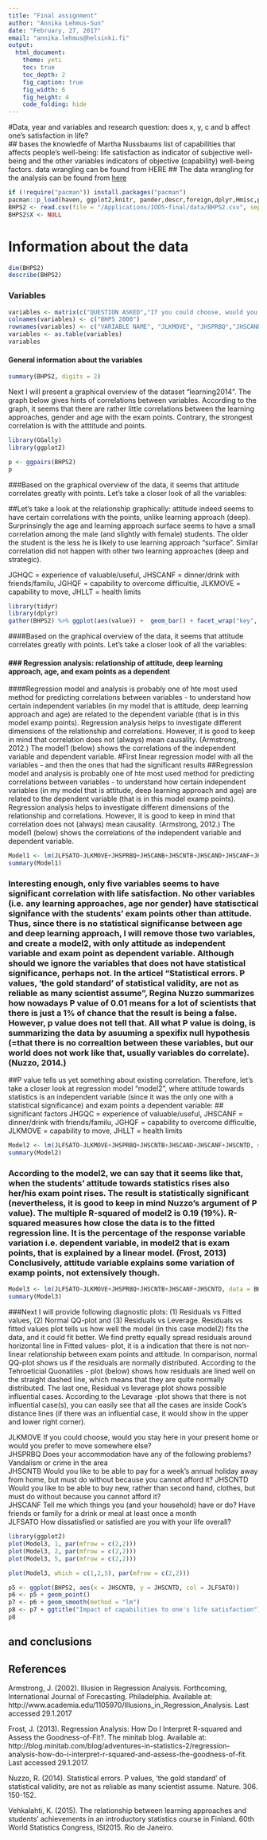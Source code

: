 ```yaml
---
title: "Final assignment"
author: "Annika Lehmus-Sun"
date: "February, 27, 2017"
email: "annika.lehmus@helsinki.fi"
output:
  html_document:
    theme: yeti
    toc: true
    toc_depth: 2
    fig_caption: true
    fig_width: 6
    fig_height: 4
    code_folding: hide
---
```


#Data, year and variables and research question: does x, y, c and b affect one's satisfaction in life?  
## bases the knowledfe of Martha Nussbaums list of capabilities that affects people's well-being: life satisfaction as indicator of subjective well-being and the other variables indicators of objective (capability) well-being factors. data wrangling can be found from HERE 
## The data wrangling for the analysis can be found from [here](https://github.com/AnnikaLehmusSun/IODS-final/blob/master/data/BHPS_create%20.R) 

```r
if (!require("pacman")) install.packages("pacman")
pacman::p_load(haven, ggplot2,knitr, pander,descr,foreign,dplyr,Hmisc,psych,GPArotation,plyr, dplyr, rmarkdown)
BHPS2 <- read.csv(file = "/Applications/IODS-final/data/BHPS2.csv", sep=",")
BHPS2$X <- NULL
```
# Information about the data
```r
dim(BHPS2)
describe(BHPS2)
```

### Variables
```r

variables <- matrix(c("QUESTION ASKED","If you could choose, would you stay here in your present home or would you prefer to move somewhere else?","Does your accommodation have any of the following problems? Vandalism or crime in the area", "Tell me which things you (and your household) have or do? Pay for a week’s annual holiday away from home.","Would you like to be able to pay for a week’s annual holiday away from home, but must do without because you cannot afford it?", "Tell me which things you (and your household) have or do? Buy new, rather than second hand, clothes.","Would you like to be able to buy new, rather than second hand, clothes, but must do without because you cannot afford it?","Tell me which things you (and your household) have or do? Have friends or family for a drink or meal at least once a month","How dissatisfied or satisfied are you with your life overall?"), ncol = 1, byrow =TRUE)
colnames(variables) <- c("BHPS 2000")
rownames(variables) <- c("VARIABLE NAME", "JLKMOVE", "JHSPRBQ","JHSCANB" , "JHSCNTB","JHSCAND", "JHSCNTD", "JHSCANF", "JLFSATO" )
variables <- as.table(variables)
variables
```


#### General information about the variables
```r
summary(BHPS2, digits = 2)

```


Next I will present a graphical overview of the dataset "learning2014". The graph below gives hints of correlations between variables. According to the graph, it seems that there are rather little correlations between the learning approaches, gender and age with the exam points. Contrary, the strongest correlation is with the atttitude and points. 

```r

library(GGally)
library(ggplot2)

p <- ggpairs(BHPS2)
p

```
###Based on the graphical overview of the data, it seems that attitude correlates greatly with points. Let’s take a closer look of all the variables:


##Let’s take a look at the relationship graphically: attitude indeed seems to have certain correlations with the points, unlike learning approach (deep). Surprinsingly the age and learning approach surface seems to have a small correlation among the male (and slightly with female) students. The older the student is the less he is likely to use learning approach “surface”. Similar correlation did not happen with other two learning approaches (deep and strategic).

JGHQC = experience of valuable/useful, JHSCANF = dinner/drink with friends/familu, JGHQF = capability to overcome difficultie, JLKMOVE = capability to move, JHLLT = health limits
```r
library(tidyr)
library(dplyr)
gather(BHPS2) %>% ggplot(aes(value)) +  geom_bar() + facet_wrap("key", scales = "free")  + theme(axis.text.x = element_text(angle =45, hjust = 1, size = 8))
```


####Based on the graphical overview of the data, it seems that attitude correlates greatly with points. Let's take a closer look of all the variables:

#### ### Regression analysis: relationship of attitude, deep learning approach, age, and exam points as a dependent
####Regression model and analysis is probably one of hte most used method for predicting correlations between variables - to understand how certain independent variables (in my model that is attitude, deep learning approach and age) are related to the dependent variable (that is in this model examp points). Regression analysis helps to investigate different dimensions of the relationship and correlations. However, it is good to keep in mind that correlation does not (always) mean causality. (Armstrong, 2012.) The model1 (below) shows the correlations of the  independent variable and dependent variable.
#First linear regression model with all the variables - and then the ones that had the significant results 
##Regression model and analysis is probably one of hte most used method for predicting correlations between variables - to understand how certain independent variables (in my model that is attitude, deep learning approach and age) are related to the dependent variable (that is in this model examp points). Regression analysis helps to investigate different dimensions of the relationship and correlations. However, it is good to keep in mind that correlation does not (always) mean causality. (Armstrong, 2012.) The model1 (below) shows the correlations of the independent variable and dependent variable.
  
```r
Model1 <- lm(JLFSATO~JLKMOVE+JHSPRBQ+JHSCANB+JHSCNTB+JHSCAND+JHSCANF+JHSCNTD, data = BHPS2)
summary(Model1)
```

### Interesting enough, only five variables seems to have significant correlation with life satisfaction. No other variables (i.e. any learning approaches, age nor gender) have statisctical signifance with the students’ exam points other than attitude. Thus, since there is no statistical significanse between age and deep learning approach, I will remove those two variables, and create a model2, with only attitude as independent variable and exam point as dependent variable. Although should we ignore the variables that does not have statistical significance, perhaps not. In the articel “Statistical errors. P values, ‘the gold standard’ of statistical validity, are not as reliable as many scientist assume”, Regina Nuzzo summarizes how nowadays P value of 0.01 means for a lot of scientists that there is just a 1% of chance that the result is being a false. However, p value does not tell that. All what P value is doing, is summarizing the data by asuuming a spexifix null hypothesis (=that there is no correaltion between these variables, but our world does not work like that, usually variables do correlate). (Nuzzo, 2014.)

##P value tells us yet something about existing correlation. Therefore, let’s take a closer look at regression model “model2”, where attitude towards statistics is an independent variable (since it was the only one with a statistical significance) and exam points a dependent variable:
## significant factors JHGQC = experience of valuable/useful, JHSCANF = dinner/drink with friends/familu, JGHQF = capability to overcome difficultie, JLKMOVE = capability to move, JHLLT = health limits

```r
Model2 <- lm(JLFSATO~JLKMOVE+JHSPRBQ+JHSCNTB+JHSCAND+JHSCANF+JHSCNTD, data = BHPS2)
summary(Model2)
```

### According to the model2, we can say that it seems like that, when the students’ attitude towards statistics rises also her/his exam point rises. The result is statistically significant (nevertheless, it is good to keep in mind Nuzzo’s argument of P value). The multiple R-squared of model2 is 0.19 (19%). R-squared measures how close the data is to the fitted regression line. It is the percentage of the response variable variation i.e. dependent variable, in model2 that is exam points, that is explained by a linear model. (Frost, 2013) Conclusively, attitude variable explains some variation of examp points, not extensively though.
```r
Model3 <- lm(JLFSATO~JLKMOVE+JHSPRBQ+JHSCNTB+JHSCANF+JHSCNTD, data = BHPS2)
summary(Model3)
```

###Next I will provide following diagnostic plots: (1) Residuals vs Fitted values, (2) Normal QQ-plot and (3) Residuals vs Leverage. Residuals vs fitted values plot tells us how well the model (in this case model2) fits the data, and it could fit better. We find pretty equally spread residuals around horizontal line in Fitted values- plot, it is a indication that there is not non-linear relationship between exam points and attitude. In comparison, normal QQ-plot shows us if the residuals are normally distributed. According to the Tehroeticial Quonatiles - plot (below) shows how residuals are lined well on the straight dashed line, which means that they are quite normally distributed. The last one, Residual vs leverage plot shows possible influential cases. According to the Levarage -plot shows that there is not influential case(s), you can easily see that all the cases are inside Cook’s distance lines (if there was an influential case, it would show in the upper and lower right corner).

JLKMOVE       If you could choose, would you stay here in your present home or would you prefer to move somewhere else?                     
JHSPRBQ       Does your accommodation have any of the following problems? Vandalism or crime in the area                                    
JHSCNTB       Would you like to be able to pay for a week’s annual holiday away from home, but must do without because you cannot afford it?
JHSCNTD       Would you like to be able to buy new, rather than second hand, clothes, but must do without because you cannot afford it?     
JHSCANF       Tell me which things you (and your household) have or do? Have friends or family for a drink or meal at least once a month    
JLFSATO       How dissatisfied or satisfied are you with your life overall? 

```r
library(ggplot2)
plot(Model3, 1, par(mfrow = c(2,2)))
plot(Model3, 2, par(mfrow = c(2,2)))
plot(Model3, 5, par(mfrow = c(2,2)))

plot(Model3, which = c(1,2,5), par(mfrow = c(2,2)))
```

```r

p5 <- ggplot(BHPS2, aes(x = JHSCNTB, y = JHSCNTD, col = JLFSATO))
p6 <- p5 + geom_point()
p7 <- p6 + geom_smooth(method = "lm")
p8 <- p7 + ggtitle("Impact of capabilities to one's life satisfaction") + xlab("capability to to pay holidays") + ylab("capability to buy new clothes")
p8

```


## and conclusions

## References 

Armstrong, J. (2002). Illusion in Regression Analysis. Forthcoming, International Journal of Forecasting. Philadelphia. Available at: http://www.academia.edu/1105970/Illusions_in_Regression_Analysis. Last accessed 29.1.2017

Frost, J. (2013). Regression Analysis: How Do I Interpret R-squared and Assess the Goodness-of-Fit?. The minitab blog. Available at: http://blog.minitab.com/blog/adventures-in-statistics-2/regression-analysis-how-do-i-interpret-r-squared-and-assess-the-goodness-of-fit. Last accessed 29.1.2017.

Nuzzo, R. (2014). Statistical errors. P values, ‘the gold standard’ of statistical validity, are not as reliable as many scientist assume. Nature. 306. 150-152.

Vehkalahti, K. (2015). The relationship between learning approaches and students’ achievements in an introductory statistics course in Finland. 60th World Statistics Congress, ISI2015. Rio de Janeiro.





